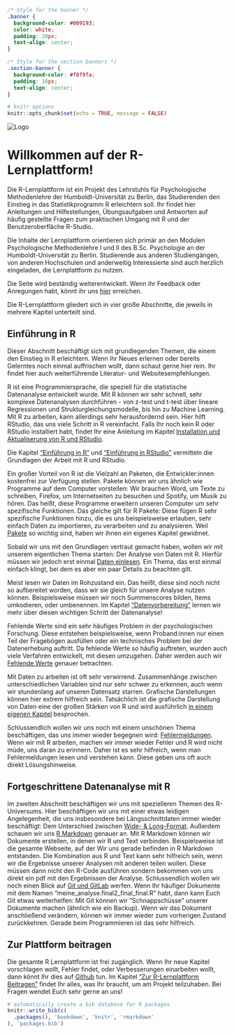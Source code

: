 ```css
/* Style for the banner */
.banner {
  background-color: #009193;
  color: white;
  padding: 20px;
  text-align: center;
}

/* Style for the section banners */
.section-banner {
  background-color: #f8f9fa;
  padding: 10px;
  text-align: center;
}
```

````r
# knitr options
knitr::opts_chunk$set(echo = TRUE, message = FALSE)
````

<div class="banner">
  <img src="figures/Logo_Lernplattform.png" alt="Logo" style="max-width: 100%; height: auto;">
</div>

# Willkommen auf der R-Lernplattform!

Die R-Lernplattform ist ein Projekt des Lehrstuhls für Psychologische Methodenlehre der Humboldt-Universität zu Berlin, das Studierenden den Einstieg in das Statistikprogramm R erleichtern soll. Ihr findet hier Anleitungen und Hilfestellungen, Übungsaufgaben und Antworten auf häufig gestellte Fragen zum praktischen Umgang mit R und der Benutzeroberfläche R-Studio.

Die Inhalte der Lernplattform orientieren sich primär an den Modulen Psychologische Methodenlehre I und II des B.Sc. Psychologie an der Humboldt-Universität zu Berlin. Studierende aus anderen Studiengängen, von anderen Hochschulen und anderweitig Interessierte sind auch herzlich eingeladen, die Lernplattform zu nutzen.

Die Seite wird beständig weiterentwickelt. Wenn ihr Feedback oder Anregungen habt, könnt ihr uns <a href="http://methods-berlin.com/de/r-lernplattform-feedback/" target="_blank">hier</a> erreichen.

Die R-Lernplattform gliedert sich in vier große Abschnitte, die jeweils in mehrere Kapitel unterteilt sind.

<div class="section-banner">
  <h2>Einführung in R</h2>
</div>

Dieser Abschnitt beschäftigt sich mit grundlegenden Themen, die einem den Einstieg in R erleichtern. Wenn ihr Neues erlernen oder bereits Gelerntes noch einmal auffrischen wollt, dann schaut gerne hier rein. Ihr findet hier auch weiterführende Literatur- und Websitesempfehlungen. 

R ist eine Programmiersprache, die speziell für die statistische Datenanalyse entwickelt
wurde. Mit R können wir sehr schnell, sehr komplexe Datenanalysen durchführen 
- von z-test und t-test über lineare Regressionen und Strukturgleichungsmodelle,
bis hin zu Machine Learning. Mit R zu arbeiten, kann allerdings sehr herausfordernd
sein. Hier hilft RStudio, das uns viele Schritt in R vereinfacht.
Falls Ihr noch kein R oder RStudio installiert habt, findet Ihr eine Anleitung im
Kapitel [Installation und Aktualiserung von R und RStudio](Installation.qmd).

Die Kapitel ["Einführung in R"](Einfuehrung_in_R.qmd) und ["Einführung in RStudio"](Einfuehrung_in_RStudio.qmd) vermitteln die Grundlagen der Arbeit mit
R und RStudio.

Ein großer Vorteil von R ist die Vielzahl an Paketen, die Entwickler:innen kostenfrei
zur Verfügung stellen. Pakete können wir uns ähnlich wie Programme auf dem Computer 
vorstellen: Wir brauchen Word, um Texte zu schreiben, Firefox, um Internetseiten 
zu besuchen und Spotify, um Musik zu hören.  Das heißt, diese Programme erweitern
unseren Computer um sehr spezifische Funktionen. Das gleiche gilt für R Pakete:
Diese fügen R sehr spezifische Funktionen hinzu, die es uns beispielsweise erlauben,
sehr einfach Daten zu importieren, zu verarbeiten und zu analysieren. Weil [Pakete](Pakete.qmd)
so wichtig sind, haben wir ihnen ein eigenes Kapitel gewidmet.

Sobald wir uns mit den Grundlagen vertraut gemacht haben, wollen wir mit unserem
eigentlichen Thema starten: Der Analyse von Daten mit R. Hierfür müssen wir
jedoch erst einmal [Daten einlesen](Daten-importieren.qmd). Ein Thema, das erst
einmal einfach klingt, bei dem es aber ein paar Details zu beachten gilt.

Meist lesen wir Daten im Rohzustand ein. Das heißt, diese sind noch nicht so 
aufbereitet worden, dass wir sie gleich für unsere Analyse nutzen können. 
Beispielsweise müssen wir noch Summenscores bilden, Items umkodieren, oder
umbenennen. Im Kapitel ["Datenvorbereitung"](Datenvorbereitung.qmd) lernen
wir mehr über diesen wichtigen Schritt der Datenanalyse!

Fehlende Werte sind ein sehr häufiges Problem in der psychologischen Forschung.
Diese entstehen beispielsweise, wenn Proband:innen nur einen Teil der Fragebögen
ausfüllen oder ein technisches Problem bei der Datenerhebung auftritt. Da fehlende
Werte so häufig auftreten, wurden auch viele Verfahren entwickelt, mit diesen 
umzugehen. Daher werden auch wir [Fehlende Werte](Fehlende-Werte.qmd) genauer betrachten.

Mit Daten zu arbeiten ist oft sehr verwirrend. Zusammenhänge zwischen unterschiedlichen
Variablen sind nur sehr schwer zu erkennen, auch wenn wir stundenlang auf unseren
Datensatz starren. Grafische Darstellungen können hier extrem hilfreich sein. 
Tatsächlich ist die grafische Darstellung von Daten eine der großen Stärken von
R und wird ausführlich [in einem eigenen Kapitel](Grafiken.qmd) besprochen.

Schlussendlich wollen wir uns noch mit einem unschönen Thema beschäftigen, das uns immer 
wieder begegnen wird: [Fehlermeldungen](Fehlermeldungen.qmd). Wenn wir mit R arbeiten,
machen wir immer wieder Fehler und R wird nicht müde, uns daran zu erinnern. Daher ist es
sehr hilfreich, wenn man Fehlermeldungen lesen und verstehen kann. Diese geben uns oft auch 
direkt Lösungshinweise.

<div class="section-banner">
  <h2>Fortgeschrittene Datenanalyse mit R</h2>
</div>

Im zweiten Abschnitt beschäftigen wir uns mit spezielleren Themen des R-Universums.
Hier beschäftigen wir uns mit einer etwas leidigen Angelegenheit, die uns insbesondere
bei Längsschnittdaten immer wieder beschäftigt: Dem Unterschied zwischen 
[Wide- & Long-Format](Wide-and-Long-Format.qmd). Außerdem schauen wir uns
[R Markdown](Markdown.qmd) genauer an. Mit R Markdown können wir Dokumente erstellen,
in denen wir R und Text verbinden. Beispielsweise ist die gesamte Webseite, auf 
der Wir uns gerade befinden in R Markdown entstanden. Die Kombination aus R und
Text kann sehr hilfreich sein, wenn wir die Ergebnisse unserer Analysen mit anderen
teilen wollen. Diese müssen dann nicht den R-Code ausführen sondern bekommen
von uns direkt ein pdf mit den Ergebnissen der Analyse.
Schlussendlich wollen wir noch einen Blick auf [Git und GitLab](Git.qmd) werfen.
Wenn Ihr häufiger Dokumente mit dem Namen "meine_analyse.final2_final_final.R"
habt, dann kann Euch Git etwas weiterhelfen: Mit Git können wir "Schnappschüsse" 
unserer Dokumente machen (ähnlich wie ein Backup). Wenn wir das Dokument anschließend
verändern, können wir immer wieder zum vorherigen Zustand zurückkehren. Gerade beim
Programmieren ist das sehr hilfreich.

<div class="section-banner">
  <h2>Zur Plattform beitragen</h2>
</div>

Die gesamte R Lernplattform ist frei zugänglich. Wenn Ihr neue Kapitel vorschlagen wollt,
Fehler findet, oder Verbesserungen einarbeiten wollt, dann könnt Ihr dies
auf [Github](https://github.com/Methods-Berlin/RLernplattform) tun. 
Im Kapitel ["Zur R-Lernplattform Beitragen"](Zur-Lernplattform-Beitragen.qmd) 
findet Ihr alles, was Ihr braucht, um am Projekt teilzuhaben. Bei Fragen wendet
Euch sehr gerne an uns!

```r
# automatically create a bib database for R packages
knitr::write_bib(c(
  .packages(), 'bookdown', 'knitr', 'rmarkdown'
), 'packages.bib')
```
